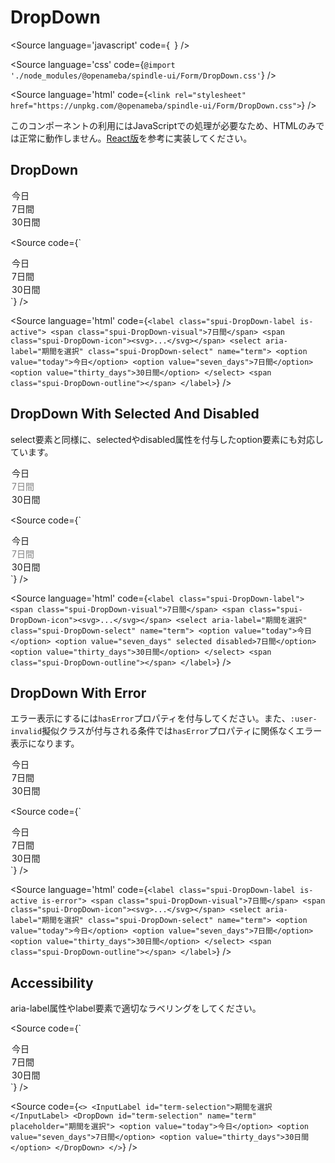 
# DropDown

<Meta title="Form/DropDown" component={DropDown} />

<Source
  language='javascript'
  code={`
  `}
/>

<Source
  language='css'
  code={`@import './node_modules/@openameba/spindle-ui/Form/DropDown.css'`}
/>

<Source
  language='html'
  code={`<link rel="stylesheet" href="https://unpkg.com/@openameba/spindle-ui/Form/DropDown.css">`}
/>

<Description>このコンポーネントの利用にはJavaScriptでの処理が必要なため、HTMLのみでは正常に動作しません。[React版](https://github.com/openameba/spindle/tree/main/packages/spindle-ui/src/Form/DropDown.tsx)を参考に実装してください。</Description>

## DropDown

<Preview withSource="open">
  <Story name="DropDown">
    <DropDown aria-label="期間を選択" name="term" {...actions('onClick', 'onChange', 'onInput', 'onFocus', 'onBlur')}>
      <option value="today">今日</option>
      <option value="seven_days">7日間</option>
      <option value="thirty_days">30日間</option>
    </DropDown>
  </Story>
</Preview>

<Source
  code={`
<DropDown aria-label="期間を選択" name="term">
  <option value="today">今日</option>
  <option value="seven_days">7日間</option>
  <option value="thirty_days">30日間</option>
</DropDown>
  `}
/>

<Source
  language='html'
  code={`
<label class="spui-DropDown-label is-active">
  <span class="spui-DropDown-visual">7日間</span>
  <span class="spui-DropDown-icon"><svg>...</svg></span>
  <select aria-label="期間を選択" class="spui-DropDown-select" name="term">
    <option value="today">今日</option>
    <option value="seven_days">7日間</option>
    <option value="thirty_days">30日間</option>
  </select>
  <span class="spui-DropDown-outline"></span>
</label>
  `}
/>

## DropDown With Selected And Disabled

<Description>select要素と同様に、selectedやdisabled属性を付与したoption要素にも対応しています。</Description>

<Preview withSource="open">
  <Story name="DropDown With Selected And Disabled">
    <DropDown aria-label="期間を選択" name="term" {...actions('onClick', 'onChange', 'onInput', 'onFocus', 'onBlur')}>
      <option value="today">今日</option>
      <option value="seven_days" selected disabled>7日間</option>
      <option value="thirty_days">30日間</option>
    </DropDown>
  </Story>
</Preview>

<Source
  code={`
<DropDown aria-label="期間を選択" name="term">
  <option value="today">今日</option>
  <option value="seven_days" selected disabled>7日間</option>
  <option value="thirty_days">30日間</option>
</DropDown>
  `}
/>

<Source
  language='html'
  code={`
<label class="spui-DropDown-label">
  <span class="spui-DropDown-visual">7日間</span>
  <span class="spui-DropDown-icon"><svg>...</svg></span>
  <select aria-label="期間を選択" class="spui-DropDown-select" name="term">
    <option value="today">今日</option>
    <option value="seven_days" selected disabled>7日間</option>
    <option value="thirty_days">30日間</option>
  </select>
  <span class="spui-DropDown-outline"></span>
</label>
  `}
/>

## DropDown With Error

<Description>エラー表示にするには`hasError`プロパティを付与してください。また、`:user-invalid`擬似クラスが付与される条件では`hasError`プロパティに関係なくエラー表示になります。</Description>

<Preview withSource="open">
  <Story name="DropDown With Error">
    <DropDown aria-label="期間を選択" hasError name="termWithError" {...actions('onClick', 'onChange', 'onInput', 'onFocus', 'onBlur')}>
      <option value="today">今日</option>
      <option value="seven_days">7日間</option>
      <option value="thirty_days">30日間</option>
    </DropDown>
  </Story>
</Preview>

<Source
  code={`
<DropDown aria-label="期間を選択" hasError name="term">
  <option value="today">今日</option>
  <option value="seven_days">7日間</option>
  <option value="thirty_days">30日間</option>
</DropDown>
  `}
/>

<Source
  language='html'
  code={`
<label class="spui-DropDown-label is-active is-error">
  <span class="spui-DropDown-visual">7日間</span>
  <span class="spui-DropDown-icon"><svg>...</svg></span>
  <select aria-label="期間を選択" class="spui-DropDown-select" name="term">
    <option value="today">今日</option>
    <option value="seven_days">7日間</option>
    <option value="thirty_days">30日間</option>
  </select>
  <span class="spui-DropDown-outline"></span>
</label>
  `}
/>

## Accessibility

<Description>aria-label属性やlabel要素で適切なラベリングをしてください。</Description>

<Source
  code={`
<DropDown aria-label="期間を選択" id="term-selection" name="term" placeholder="期間を選択">
  <option value="today">今日</option>
  <option value="seven_days">7日間</option>
  <option value="thirty_days">30日間</option>
</DropDown>
  `}
/>

<Source
  code={`
<>
  <InputLabel id="term-selection">期間を選択</InputLabel>
  <DropDown id="term-selection" name="term" placeholder="期間を選択">
    <option value="today">今日</option>
    <option value="seven_days">7日間</option>
    <option value="thirty_days">30日間</option>
  </DropDown>
</>
  `}
/>
